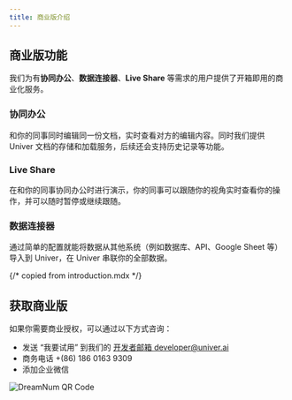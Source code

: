 ```yaml
---
title: 商业版介绍
---
```



## 商业版功能

我们为有**协同办公**、**数据连接器**、**Live Share** 等需求的用户提供了开箱即用的商业化服务。

### 协同办公

和你的同事同时编辑同一份文档，实时查看对方的编辑内容。同时我们提供 Univer 文档的存储和加载服务，后续还会支持历史记录等功能。

### Live Share

在和你的同事协同办公时进行演示，你的同事可以跟随你的视角实时查看你的操作，并可以随时暂停或继续跟随。

### 数据连接器

通过简单的配置就能将数据从其他系统（例如数据库、API、Google Sheet 等）导入到 Univer，在 Univer 串联你的全部数据。

{/* copied from introduction.mdx */}

## 获取商业版

如果你需要商业授权，可以通过以下方式咨询：

- 发送 “我要试用” 到我们的 [开发者邮箱 developer@univer.ai](mailto:developer@univer.ai)
- 商务电话 +(86) 186 0163 9309
- 添加企业微信

<Image src={QrCodeImg} width={300} alt="DreamNum QR Code" />
